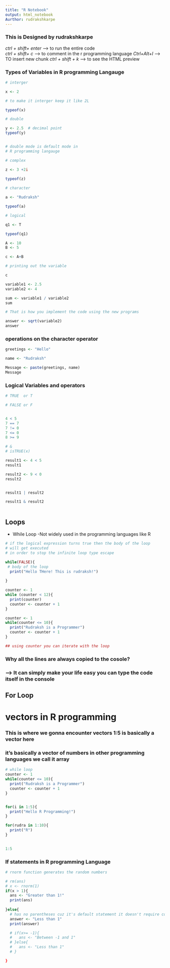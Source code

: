 ```yaml
---
title: "R Notebook"
output: html_notebook
Aurthor: rudrakshkarpe
---
```


### This is Designed by rudrakshkarpe
*ctrl + shift+ enter* --> to run the entire code  
*ctrl + shift+ c*  --> to comment in the r programming language
*Ctrl+Alt+I* --> TO insert new chunk
*ctrl + shift + k* --> to see the HTML preview 

### Types of Variables in R programming Langauge
```r
# interger

x <- 2 

# to make it interger keep it like 2L

typeof(x)

# double

y <- 2.5  # decimal point 
typeof(y)


# double mode is default mode in
# R programming langauge

# complex

z <- 3 +2i
  
typeof(z)

# character

a <- "Rudraksh"

typeof(a)

# logical 

q1 <- T

typeof(q1)
```


```r
A <- 10
B <- 5

c <- A+B

# printing out the variable

c

variable1 <- 2.5
variable2 <- 4

sum <- variable1 / variable2
sum

# That is how you implement the code using the new programs

answer <- sqrt(variable2)
answer
```


### operations on the character operator 

```r
greetings <- "Hello"

name <- "Rudraksh"

Message <- paste(greetings, name)
Message
```

### Logical Variables and operators


```r
# TRUE  or T

# FALSE or F


4 < 5
7 == 7
7 != 0
7 <= 0
8 >= 9

# &
# isTRUE(x)

result1 <- 4 < 5
result1  

result2 <- 9 < 0
result2


result1 | result2

result1 & result2



```

## Loops 

- While Loop
  -Not widely used in the programming languages like R

```r



# if the logical expression turns true then the body of the loop
# will get executed
# in order to stop the infinite loop type escape

while(FALSE){
 # body of the loop
  print("Hello THere! This is rudraksh!")
  
}

counter <- 1
while (counter < 12){
  print(counter)
  counter <- counter + 1
}

counter <- 1
while(counter <= 10){
  print("Rudraksh is a Programmer")
  counter <- counter + 1 
}

## using counter you can iterate with the loop

```




### Why all the lines are always copied to the cosole?
### --> It can simply make your life easy you can type the code itself in the console


## For Loop

# vectors in R programming 

### This is where we gonna encounter vectors 1:5 is basically a vector here

### it's basically a vector of numbers in other programming languages we call it array



```r
# while loop
counter <- 1
while(counter <= 10){
  print("Rudraksh is a Programmer")
  counter <- counter + 1 
}


for(i in 1:5){
  print("Hello R Programming!")
}

for(rudra in 1:10){
  print("R")
}
 

1:5  


```

### If statements in R programming Language

```r
# rnorm function generates the random numbers

# rm(ans)
# x <- rnorm(1)
if(x > 1){
  ans <- "Greater than 1!"
  print(ans)
  
}else{
  # has no parentheses cuz it's default statement it doesn't require condition
  answer <- "Less than 1"
  print(answer)

  # if(x>= -1){
  #   ans <- "Between -1 and 1"
  # }else{
  #   ans <- "Less than 1"
  # }
```


```r
}


```





























